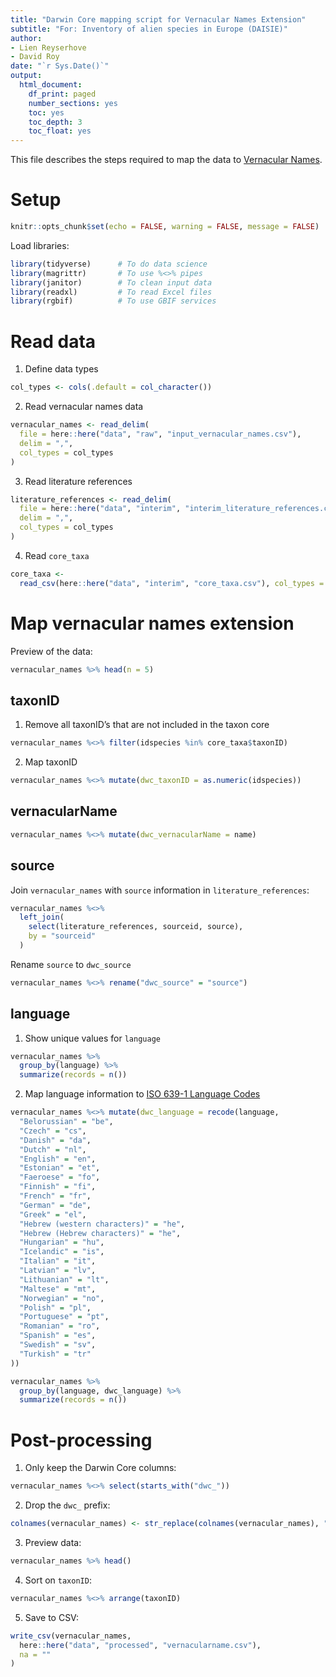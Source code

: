 ```yaml
---
title: "Darwin Core mapping script for Vernacular Names Extension"
subtitle: "For: Inventory of alien species in Europe (DAISIE)"
author:
- Lien Reyserhove
- David Roy
date: "`r Sys.Date()`"
output:
  html_document:
    df_print: paged
    number_sections: yes
    toc: yes
    toc_depth: 3
    toc_float: yes
---
```


This file describes the steps required to map the data to [Vernacular Names](http://rs.gbif.org/extension/gbif/1.0/vernacularname.xml).

# Setup 

```r
knitr::opts_chunk$set(echo = FALSE, warning = FALSE, message = FALSE)
```

Load libraries:

```r
library(tidyverse)      # To do data science
library(magrittr)       # To use %<>% pipes
library(janitor)        # To clean input data
library(readxl)         # To read Excel files
library(rgbif)          # To use GBIF services
```

# Read data

1. Define data types

```r
col_types <- cols(.default = col_character())
```

2. Read vernacular names data

```r
vernacular_names <- read_delim(
  file = here::here("data", "raw", "input_vernacular_names.csv"),
  delim = ",",
  col_types = col_types
)
```

3. Read literature references

```r
literature_references <- read_delim(
  file = here::here("data", "interim", "interim_literature_references.csv"),
  delim = ",",
  col_types = col_types
)
```

4. Read `core_taxa`

```r
core_taxa <-
  read_csv(here::here("data", "interim", "core_taxa.csv"), col_types = col_types)
```

# Map vernacular names extension

Preview of the data:

```r
vernacular_names %>% head(n = 5)
```

## taxonID

1. Remove all taxonID's that are not included in the taxon core

```r
vernacular_names %<>% filter(idspecies %in% core_taxa$taxonID)
```

2. Map taxonID

```r
vernacular_names %<>% mutate(dwc_taxonID = as.numeric(idspecies))
```

## vernacularName

```r
vernacular_names %<>% mutate(dwc_vernacularName = name)
```

## source

Join `vernacular_names` with `source` information in `literature_references`:

```r
vernacular_names %<>%
  left_join(
    select(literature_references, sourceid, source),
    by = "sourceid"
  )
```

Rename `source` to `dwc_source`

```r
vernacular_names %<>% rename("dwc_source" = "source")
```

## language

1. Show unique values for `language`

```r
vernacular_names %>%
  group_by(language) %>%
  summarize(records = n())
```

2. Map language information to [ISO 639-1 Language Codes](https://tools.gbif.org/dwca-validator/vocabulary.do?id=http://iso.org/639-1)

```r
vernacular_names %<>% mutate(dwc_language = recode(language,
  "Belorussian" = "be",
  "Czech" = "cs",
  "Danish" = "da",
  "Dutch" = "nl",
  "English" = "en",
  "Estonian" = "et",
  "Faeroese" = "fo",
  "Finnish" = "fi",
  "French" = "fr",
  "German" = "de",
  "Greek" = "el",
  "Hebrew (western characters)" = "he",
  "Hebrew (Hebrew characters)" = "he",
  "Hungarian" = "hu",
  "Icelandic" = "is",
  "Italian" = "it",
  "Latvian" = "lv",
  "Lithuanian" = "lt",
  "Maltese" = "mt",
  "Norwegian" = "no",
  "Polish" = "pl",
  "Portuguese" = "pt",
  "Romanian" = "ro",
  "Spanish" = "es",
  "Swedish" = "sv",
  "Turkish" = "tr"
))
```

```r
vernacular_names %>%
  group_by(language, dwc_language) %>%
  summarize(records = n())
```

# Post-processing

1. Only keep the Darwin Core columns:

```r
vernacular_names %<>% select(starts_with("dwc_"))
```

2. Drop the `dwc_` prefix:

```r
colnames(vernacular_names) <- str_replace(colnames(vernacular_names), "dwc_", "")
```

3. Preview data:

```r
vernacular_names %>% head()
```

4. Sort on `taxonID`:

```r
vernacular_names %<>% arrange(taxonID)
```

5. Save to CSV:

```r
write_csv(vernacular_names,
  here::here("data", "processed", "vernacularname.csv"),
  na = ""
)
```
